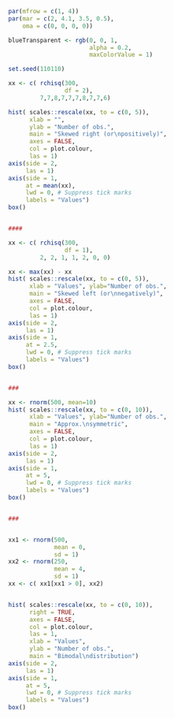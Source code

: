 
```r
par(mfrow = c(1, 4))
par(mar = c(2, 4.1, 3.5, 0.5),
    oma = c(0, 0, 0, 0))

blueTransparent <- rgb(0, 0, 1, 
                       alpha = 0.2, 
                       maxColorValue = 1)

set.seed(110110)

xx <- c( rchisq(300, 
                df = 2), 
         7,7,8,7,7,7,8,7,7,6)

hist( scales::rescale(xx, to = c(0, 5)), 
      xlab = "", 
      ylab = "Number of obs.",
      main = "Skewed right (or\npositively)",
      axes = FALSE,
      col = plot.colour, 
      las = 1)
axis(side = 2, 
     las = 1)
axis(side = 1,
     at = mean(xx),
     lwd = 0, # Suppress tick marks
     labels = "Values")
box()


####

xx <- c( rchisq(300, 
                df = 1), 
         2, 2, 1, 1, 2, 0, 0)

xx <- max(xx) - xx
hist( scales::rescale(xx, to = c(0, 5)), 
      xlab = "Values", ylab="Number of obs.",
      main = "Skewed left (or\nnegatively)",
      axes = FALSE,
      col = plot.colour, 
      las = 1)
axis(side = 2, 
     las = 1)
axis(side = 1,
     at = 2.5,
     lwd = 0, # Suppress tick marks
     labels = "Values")
box()


###

xx <- rnorm(500, mean=10)
hist( scales::rescale(xx, to = c(0, 10)), 
      xlab = "Values", ylab="Number of obs.",
      main = "Approx.\nsymmetric",
      axes = FALSE,
      col = plot.colour, 
      las = 1)
axis(side = 2, 
     las = 1)
axis(side = 1,
     at = 5,
     lwd = 0, # Suppress tick marks
     labels = "Values")
box()


###


xx1 <- rnorm(500,
             mean = 0, 
             sd = 1)
xx2 <- rnorm(250,
             mean = 4, 
             sd = 1)
xx <- c( xx1[xx1 > 0], xx2)


hist( scales::rescale(xx, to = c(0, 10)),  
      right = TRUE,
      axes = FALSE,
      col = plot.colour, 
      las = 1,
      xlab = "Values",
      ylab = "Number of obs.", 
      main = "Bimodal\ndistribution")
axis(side = 2, 
     las = 1)
axis(side = 1,
     at = 5,
     lwd = 0, # Suppress tick marks
     labels = "Values")
box()

```
